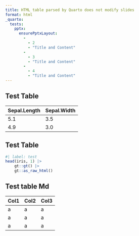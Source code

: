 ```yaml
---
title: HTML table parsed by Quarto does not modify slides 
format: html
_quarto:
  tests:
    pptx: 
      ensurePptxLayout:
        - 
          - 2
          - "Title and Content"
        - 
          - 3
          - "Title and Content"
        - 
          - 4
          - "Title and Content"
---
```


## Test Table {#table-raw-html}

```{=html}
<div id="table-div">
<table>
<thead>
  <tr>
    <th>Sepal.Length</th>
    <th>Sepal.Width</th>
  </tr>
</thead>
<tbody>
<tr>
  <td>5.1</td>
  <td>3.5</td>
</tr>
<tr>
  <td>4.9</td>
  <td>3.0</td>
</tr>
</tbody>
</table>
</div>
```

## Test Table {#table-gt}

```r
#| label: test
head(iris, 1) |>  
    gt::gt() |> 
    gt::as_raw_html()
```

## Test table Md {#table-md}

| Col1 | Col2 | Col3 |
|------|------|------|
| a    | a    | a    |
| a    | a    | a    |
| a    | a    | a    |